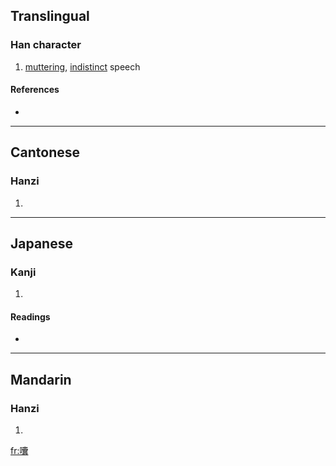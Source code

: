 ==Translingual==

===Han character===
{{Han char|rn=30|rad=口|as=22|sn=25|four=6003<sub>2</sub>|canj=口十月女 (RJBV)}}

# [[mutter]]ing, [[indistinct]] speech

====References====
* {{Han ref|kx=0216.071|dkj=04666|dj=0439.090|hdz=10709.180|uh=56D4|ud=22228|bh=F8EE|bd=63726}}

----

==Cantonese==

===Hanzi===
{{yue-hanzi|jyut=|y=nong4}}

# {{defn|Cantonese}}

----

==Japanese==

===Kanji===
{{ja-kanji|grade=|rs=口22}}

# {{defn|Japanese}}

====Readings====
* {{ja-readings|on=[[どう]] (dō)|kun=}}

----

==Mandarin==

===Hanzi===
{{cmn-hanzi|pin=[[nāng]] ([[nang1]])|wg=nang<sup>1</sup>}}

# {{defn|Mandarin}}

[[fr:囔]]